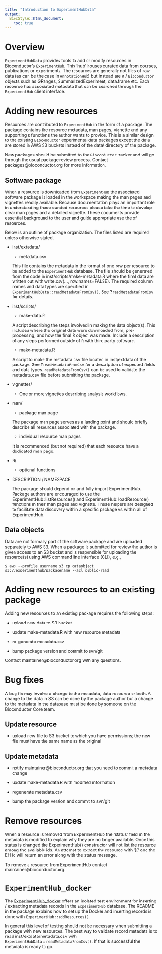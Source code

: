 ```yaml
---
title: "Introduction to ExperimentHubData"
output:
  BiocStyle::html_document:
    toc: true
---
```

<!--
%% \VignetteEngine{knitr::rmarkdown}
%\VignetteIndexEntry{Introduction to ExperimentHubData}
-->


# Overview

`ExperimentHubData` provides tools to add or modify resources in 
Bioconductor's `ExperimentHub`. This 'hub' houses curated data from courses,
publications or experiments.  The resources are generally not files of raw data 
(as can be the case in `AnnotationHub`) but instead are `R` / `Bioconductor` 
objects such as GRanges, SummarizedExperiment, data.frame etc.  Each resource 
has associated metadata that can be searched through the `ExperimentHub` client interface.


# Adding new resources

Resources are contributed to `ExperimentHub` in the form of a package.  The
package contains the resource metadata, man pages, vignette and any supporting
`R` functions the author wants to provide.  This is a similar design to the
existing `Bioconductor` experimental data packages except the data are
stored in AWS S3 buckets instead of the data/ directory of the package.

New packages should be submitted to the `Bioconductor` tracker and will
go through the usual package review process. Contact packages@bioconductor.org 
for more information.

## Software package

When a resource is downloaded from `ExperimentHub` the associated software
package is loaded in the workspace making the man pages and vignettes readily
available. Because documentation plays an important role in understanding these
curated resources please take the time to develop clear man pages and a
detailed vignette. These documents provide essential background to the user and
guide appropriate use the of resources.

Below is an outline of package organization. The files listed are required
unless otherwise stated. 

* inst/extadata/
    - metadata.csv

    This file contains the metadata in the format of one row per resource
    to be added to the `ExperimentHub` database. The file should be generated
    from the code in inst/scripts/make-metadata.R where the final data are
    written out with write.csv(..., row.names=FALSE). The required column 
    names and data types are specified in 
    `ExperimentHubData::readMetadataFromCsv()`. See ?`readMetadataFromCsv` for 
    details.

* inst/scripts/
    - make-data.R

    A script describing the steps involved in making the data object(s). This
    includes where the original data were downloaded from, pre-processing,
    and how the final R object was made. Include a description of any
    steps performed outside of `R` with third party software.

    - make-metadata.R

    A script to make the metadata.csv file located in inst/extdata of the 
    package. See ?`readMetadataFromCsv` for a description of expected fields 
    and data types.  `readMetadataFromCsv()` can be used to validate the 
    metadata.csv file before submitting the package.

* vignettes/
    - One or more vignettes describing analysis workflows. 

* man/
    - package man page 
 
    The package man page serves as a landing point and should briefly describe
    all resources associated with the package. 
 
    - individual resource man pages
 
    It is recommended (but not required) that each resource have a dedicated 
    man page.

* R/
    - optional functions

* DESCRIPTION / NAMESPACE

  The package should depend on and fully import ExperimentHub.
  Package authors are encouraged to use the ExperimentHub::listResources() and 
  ExperimentHub::loadResource() functions in their man pages and vignette.
  These helpers are designed to facilitate data discovery within a specific
  package vs within all of ExperimentHub.


## Data objects

Data are not formally part of the software package and are uploaded separately
to AWS S3. When a package is submitted for review the author is 
given access to an S3 bucket and is responsible for uploading the resource(s) 
using AWS command line interface (CLI), e.g.,

    $ aws --profile username s3 cp dataobject s3://experimenthub/packagename --acl public-read


# Adding new resources to an existing package

Adding new resources to an existing package requires the following steps:

* upload new data to S3 bucket

* update make-metadata.R with new resource metadata

* re-generate metadata.csv

* bump package version and commit to svn/git

Contact maintainer@bioconductor.org with any questions.

# Bug fixes 

A bug fix may involve a change to the metadata, data resource or both. A change
to the data in S3 can be done by the package author but a change to the
metadata in the database must be done by someone on the Bioconductor Core team.

## Update resource 

* upload new file to S3 bucket to which you have permissions; the new
  file must have the same name as the original

## Update metadata

* notify maintainer@bioconductor.org that you need to commit a metadata
  change

* update make-metadata.R with modified information

* regenerate metadata.csv

* bump the package version and commit to svn/git

# Remove resources

When a resource is removed from ExperimentHub the 'status' field in the 
metadata is modified to explain why they are no longer available. Once
this status is changed the ExperimentHub() constructor will not list the 
resource among the available ids. An attempt to extract the resource with 
'[[' and the EH id will return an error along with the status message.

To remove a resource from ExperimentHub contact maintainer@bioconductor.org.

# `ExperimentHub_docker`

The [ExperimentHub_docker](https://github.com/Bioconductor/ExperimentHub_docker)
offers an isolated test environment for inserting / extracting metadata records
in the `ExperimentHub` database. The README in the package explains how to
set up the Docker and inserting records is done with
`ExperimentHub::addResources()`.

In general this level of testing should not be necessary when submitting
a package with new resources. The best way to validate record metadata is to 
read inst/extdata/metadata.csv with `ExperimentHubData::readMetadataFromCsv()`.
If that is successful the metadata is ready to go.
